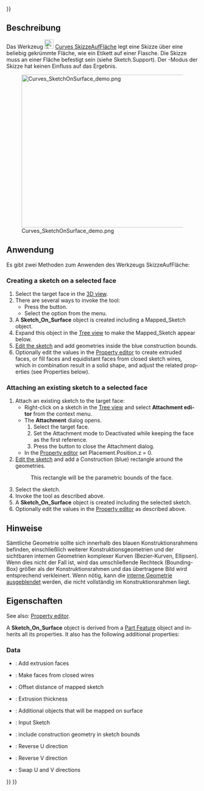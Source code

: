 <languages/>
{{UnfinishedDocu{{#translation:}}}}

{{Docnav/de
|[[Curves_IsoCurve/de|IsoKurve]]
|[[Curves_Sweep2Rails/de|Sweep2Rails]]
|[[Curves_Workbench/de|Curves]]
|IconL=Curves_IsoCurve.svg
|IconR=Curves_Sweep2Rails.svg
|IconC=Curves_workbench_icon.svg
}}

{{GuiCommand/de
|Name=Curves SketchOnSurface
|Name/de=Curves SkizzeAufFläche
|MenuLocation=Surfaces → Sketch on Surface
|Workbenches=[[Curves_Workbench/de|Curves]]
}}

<span id="Description"></span>
==Beschreibung==

Das Werkzeug [[Image:Curves_SketchOnSurface.svg|24px]] [[Curves_SketchOnSurface/de|Curves SkizzeAufFläche]] legt eine Skizze über eine beliebig gekrümmte Fläche, wie ein Etikett auf einer Flasche.
Die Skizze muss an einer Fläche befestigt sein (siehe Sketch.Support).
Der {{incode|Map}}-Modus der Skizze hat keinen Einfluss auf das Ergebnis.

[[File:Curves_SketchOnSurface_demo.png|600x400px]]

{{Caption|Die Abbildung zeigt ein {{incode|Sketch_On_Surface}}-Objekt auf einer Zylinderfläche aufgebracht (links) und die zugrundeliegende Skizze im Bearbeitungsmodus (rechts)}}

<span id="Usage"></span>
==Anwendung==

Es gibt zwei Methoden zum Anwenden des Werkzeugs SkizzeAufFläche:

<div lang="en" dir="ltr" class="mw-content-ltr">
===Creating a sketch on a selected face===
</div>

<div lang="en" dir="ltr" class="mw-content-ltr">
# Select the target face in the [[3D_view|3D view]].
# There are several ways to invoke the tool:
#* Press the {{Button|[[Image:Curves_SketchOnSurface.svg|16px]] [[Curves_SketchOnSurface|Sketch on Surface]]}} button.
#* Select the {{MenuCommand|Surfaces → [[Image:Curves_SketchOnSurface.svg|16px]] Sketch on Surface}} option from the menu.
# A '''Sketch_On_Surface''' object is created including a Mapped_Sketch object.
# Expand this object in the [[Tree_view|Tree view]] to make the Mapped_Sketch appear below.
# [[Sketcher EditSketch|Edit the sketch]] and add geometries inside the blue construction bounds.
# Optionally edit the values in the [[Property_editor|Property editor]] to create extruded faces, or fill faces and equidistant faces from closed sketch wires, which in combination result in a solid shape, and adjust the related properties (see Properties below).
</div>

<div lang="en" dir="ltr" class="mw-content-ltr">
===Attaching an existing sketch to a selected face===
</div>

<div lang="en" dir="ltr" class="mw-content-ltr">
# Attach an existing sketch to the target face:
#* Right-click on a sketch in the [[Tree_view|Tree view]] and select '''Attachment editor''' from the context menu.
#* The '''Attachment''' dialog opens.
#*# Select the target face.
#*# Set the Attachment mode to Deactivated while keeping the face as the first reference.
#*# Press the {{Button|OK}} button to close the Attachment dialog.
#* In the [[Property_editor|Property editor]] set Placement.Position.z = 0.
# [[Sketcher EditSketch|Edit the sketch]] and add a Construction (blue) rectangle around the geometries.
#: This rectangle will be the parametric bounds of the face.
# Select the sketch.
# Invoke the tool as described above.
# A '''Sketch_On_Surface''' object is created including the selected sketch.
# Optionally edit the values in the [[Property_editor|Property editor]] as described above.
</div>

<span id="Notes"></span>
==Hinweise==

<div class="mw-translate-fuzzy">
Sämtliche Geometrie sollte sich innerhalb des blauen Konstruktionsrahmens befinden, einschließlich weiterer Konstruktionsgeometrien und der sichtbaren internen Geometrien komplexer Kurven (Bezier-Kurven, Ellipsen). Wenn dies nicht der Fall ist, wird das umschließende Rechteck (Bounding-Box) größer als der Konstruktionsrahmen und das übertragene Bild wird entsprechend verkleinert. Wenn nötig, kann die [[Sketcher_RestoreInternalAlignmentGeometry/de|interne Geometrie ausgeblendet]] werden, die nicht vollständig im Konstruktionsrahmen liegt.
</div>

<span id="Properties"></span>
==Eigenschaften==

<div lang="en" dir="ltr" class="mw-content-ltr">
See also: [[Property_editor|Property editor]].
</div>

<div lang="en" dir="ltr" class="mw-content-ltr">
A '''Sketch_On_Surface''' object is derived from a [[Part_Feature|Part Feature]] object and inherits all its properties. It also has the following additional properties:
</div>

<div lang="en" dir="ltr" class="mw-content-ltr">
===Data===
</div>

<div lang="en" dir="ltr" class="mw-content-ltr">
{{TitleProperty|Settings}}
</div>

<div lang="en" dir="ltr" class="mw-content-ltr">
* {{PropertyData|Fill Extrusion|Bool}}: Add extrusion faces
* {{PropertyData|Fill Faces|Bool}}: Make faces from closed wires
* {{PropertyData|Offset|Float}}: Offset distance of mapped sketch
* {{PropertyData|Thickness|Float}}: Extrusion thickness
</div>

<div lang="en" dir="ltr" class="mw-content-ltr">
{{TitleProperty|SketchOnSurface}}
</div>

<div lang="en" dir="ltr" class="mw-content-ltr">
* {{PropertyData|Extra Objects|LinkList}}: Additional objects that will be mapped on surface
* {{PropertyData|Sketch|Link}}: Input Sketch
</div>

<div lang="en" dir="ltr" class="mw-content-ltr">
{{TitleProperty|Touchup}}
</div>

<div lang="en" dir="ltr" class="mw-content-ltr">
* {{PropertyData|Construction Bounds|Bool}}: include construction geometry in sketch bounds
* {{PropertyData|Reverse U|Bool}}: Reverse U direction
* {{PropertyData|Reverse V|Bool}}: Reverse V direction
* {{PropertyData|Swap UV|Bool}}: Swap U and V directions
</div>


{{Docnav/de
|[[Curves_IsoCurve/de|IsoKurve]]
|[[Curves_Sweep2Rails/de|Sweep2Rails]]
|[[Curves_Workbench/de|Curves]]
|IconL=Curves_IsoCurve.svg
|IconR=Curves_Sweep2Rails.svg
|IconC=Curves_workbench_icon.svg
}}

{{Curves Tools navi{{#translation:}}}}
{{Userdocnavi{{#translation:}}}}